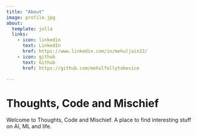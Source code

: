 ```yaml
---
title: "About"
image: profile.jpg
about:
  template: jolla
  links:
    - icon: linkedin
      text: LinkedIn
      href: https://www.linkedin.com/in/mehuljain22/
    - icon: github
      text: Github
      href: https://github.com/mehulfollytobevice

---
```


# Thoughts, Code and Mischief 

Welcome to Thoughts, Code and Mischief. A place to find interesting stuff on AI, ML and life. 

